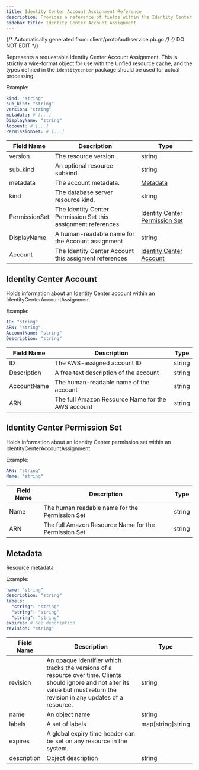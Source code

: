 ```yaml
---
title: Identity Center Account Assignment Reference
description: Provides a reference of fields within the Identity Center Account Assignment resource, which you can manage with tctl.
sidebar_title: Identity Center Account Assignment
---
```

{/* Automatically generated from: client/proto/authservice.pb.go */}
{/* DO NOT EDIT */}

Represents a requestable Identity Center Account Assignment. This is strictly a wire-format object for use with the Unfied resource cache, and the types defined in the `identitycenter` package should be used for actual processing.

Example:

```yaml
kind: "string"
sub_kind: "string"
version: "string"
metadata: # [...]
DisplayName: "string"
Account: # [...]
PermissionSet: # [...]
```
|Field Name|Description|Type|
|---|---|---|
|version|The resource version.|string|
|sub_kind|An optional resource subkind.|string|
|metadata|The account metadata.|[Metadata](#metadata)|
|kind|The database server resource kind.|string|
|PermissionSet|The Identity Center Permission Set this assignment references|[Identity Center Permission Set](#identity-center-permission-set)|
|DisplayName|A human-readable name for the Account assignment|string|
|Account|The Identity Center Account this assigment references|[Identity Center Account](#identity-center-account)|

## Identity Center Account

Holds information about an Identity Center account within an IdentityCenterAccountAssignment


Example:

```yaml
ID: "string"
ARN: "string"
AccountName: "string"
Description: "string"
```

|Field Name|Description|Type|
|---|---|---|
|ID|The AWS-assigned account ID|string|
|Description|A free text description of the account|string|
|AccountName|The human-readable name of the account|string|
|ARN|The full Amazon Resource Name for the AWS account|string|

## Identity Center Permission Set

Holds information about an Identity Center permission set within an IdentityCenterAccountAssignment


Example:

```yaml
ARN: "string"
Name: "string"
```

|Field Name|Description|Type|
|---|---|---|
|Name|The human readable name for the Permission Set|string|
|ARN|The full Amazon Resource Name for the Permission Set|string|

## Metadata

Resource metadata


Example:

```yaml
name: "string"
description: "string"
labels: 
  "string": "string"
  "string": "string"
  "string": "string"
expires: # See description
revision: "string"
```

|Field Name|Description|Type|
|---|---|---|
|revision|An opaque identifier which tracks the versions of a resource over time. Clients should ignore and not alter its value but must return the revision in any updates of a resource.|string|
|name|An object name|string|
|labels|A set of labels|map[string]string|
|expires|A global expiry time header can be set on any resource in the system.||
|description|Object description|string|

